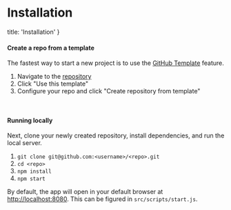 # Installation

  title: 'Installation'
}

#### Create a repo from a template

The fastest way to start a new project is to use the [GitHub Template](https://help.github.com/en/github/creating-cloning-and-archiving-repositories/creating-a-repository-from-a-template) feature.

1. Navigate to the [repository](https://github.com/yawnch/supernova)
1. Click "Use this template"
1. Configure your repo and click "Create repository from template"

<br />

#### Running locally

Next, clone your newly created repository, install dependencies, and run the local server.

1. `git clone git@github.com:<username>/<repo>.git`
1. `cd <repo>`
1. `npm install`
1. `npm start`

By default, the app will open in your default browser at [http://localhost:8080](http://localhost:8080). This can be figured in `src/scripts/start.js`.
